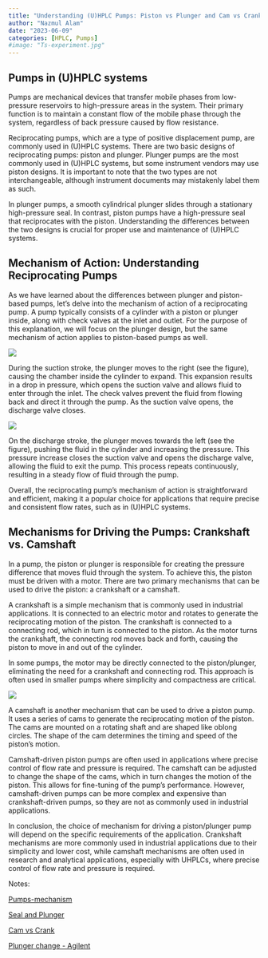 ```yaml
---
title: "Understanding (U)HPLC Pumps: Piston vs Plunger and Cam vs Crankshaft Driven Mechanisms"
author: "Nazmul Alam"
date: "2023-06-09"
categories: [HPLC, Pumps]
#image: "Ts-experiment.jpg"
---
```


## Pumps in (U)HPLC systems

Pumps are mechanical devices that transfer mobile phases from low-pressure reservoirs to high-pressure areas in the system. Their primary function is to maintain a constant flow of the mobile phase through the system, regardless of back pressure caused by flow resistance.

Reciprocating pumps, which are a type of positive displacement pump, are commonly used in (U)HPLC systems. There are two basic designs of reciprocating pumps: piston and plunger. Plunger pumps are the most commonly used in (U)HPLC systems, but some instrument vendors may use piston designs. It is important to note that the two types are not interchangeable, although instrument documents may mistakenly label them as such.

In plunger pumps, a smooth cylindrical plunger slides through a stationary high-pressure seal. In contrast, piston pumps have a high-pressure seal that reciprocates with the piston. Understanding the differences between the two designs is crucial for proper use and maintenance of (U)HPLC systems.

## Mechanism of Action: Understanding Reciprocating Pumps

As we have learned about the differences between plunger and piston-based pumps, let's delve into the mechanism of action of a reciprocating pump. A pump typically consists of a cylinder with a piston or plunger inside, along with check valves at the inlet and outlet. For the purpose of this explanation, we will focus on the plunger design, but the same mechanism of action applies to piston-based pumps as well.

![](plunger-vs-piston.jpg){fig-align="center"}

During the suction stroke, the plunger moves to the right (see the figure), causing the chamber inside the cylinder to expand. This expansion results in a drop in pressure, which opens the suction valve and allows fluid to enter through the inlet. The check valves prevent the fluid from flowing back and direct it through the pump. As the suction valve opens, the discharge valve closes.

![](mechanism-of-pump.jpg){fig-align="center"}

On the discharge stroke, the plunger moves towards the left (see the figure), pushing the fluid in the cylinder and increasing the pressure. This pressure increase closes the suction valve and opens the discharge valve, allowing the fluid to exit the pump. This process repeats continuously, resulting in a steady flow of fluid through the pump.

Overall, the reciprocating pump's mechanism of action is straightforward and efficient, making it a popular choice for applications that require precise and consistent flow rates, such as in (U)HPLC systems.

## Mechanisms for Driving the Pumps: Crankshaft vs. Camshaft

In a pump, the piston or plunger is responsible for creating the pressure difference that moves fluid through the system. To achieve this, the piston must be driven with a motor. There are two primary mechanisms that can be used to drive the piston: a crankshaft or a camshaft.

A crankshaft is a simple mechanism that is commonly used in industrial applications. It is connected to an electric motor and rotates to generate the reciprocating motion of the piston. The crankshaft is connected to a connecting rod, which in turn is connected to the piston. As the motor turns the crankshaft, the connecting rod moves back and forth, causing the piston to move in and out of the cylinder.

In some pumps, the motor may be directly connected to the piston/plunger, eliminating the need for a crankshaft and connecting rod. This approach is often used in smaller pumps where simplicity and compactness are critical.

![](cam-mechanism.jpg){fig-align="center"}

A camshaft is another mechanism that can be used to drive a piston pump. It uses a series of cams to generate the reciprocating motion of the piston. The cams are mounted on a rotating shaft and are shaped like oblong circles. The shape of the cam determines the timing and speed of the piston's motion.

Camshaft-driven piston pumps are often used in applications where precise control of flow rate and pressure is required. The camshaft can be adjusted to change the shape of the cams, which in turn changes the motion of the piston. This allows for fine-tuning of the pump's performance. However, camshaft-driven pumps can be more complex and expensive than crankshaft-driven pumps, so they are not as commonly used in industrial applications.

In conclusion, the choice of mechanism for driving a piston/plunger pump will depend on the specific requirements of the application. Crankshaft mechanisms are more commonly used in industrial applications due to their simplicity and lower cost, while camshaft mechanisms are often used in research and analytical applications, especially with UHPLCs, where precise control of flow rate and pressure is required.

Notes:

[Pumps-mechanism](https://www.youtube.com/watch?v=4OJTN0M1DBk&ab_channel=MachineTechVideoBlog)

[Seal and Plunger](https://www.youtube.com/watch?v=PGDDQbegHMg&ab_channel=jboogz26)

[Cam vs Crank](https://www.explainthatstuff.com/cranks-and-cams.html)

[Plunger change - Agilent](https://www.youtube.com/watch?v=vFUVHssMnx4&ab_channel=AgilentTechnologies)
